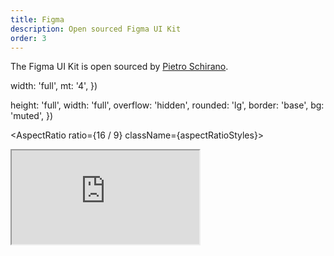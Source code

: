 ```yaml
---
title: Figma
description: Open sourced Figma UI Kit
order: 3
---
```



The Figma UI Kit is open sourced by [Pietro Schirano](https://twitter.com/skirano).

  width: 'full',
  mt: '4',
})

  height: 'full',
  width: 'full',
  overflow: 'hidden',
  rounded: 'lg',
  border: 'base',
  bg: 'muted',
})

<AspectRatio ratio={16 / 9} className={aspectRatioStyles}>
  <iframe
    src="https://embed.figma.com/file/1203061493325953101/hf_embed?community_viewer=true&embed_host=shadcn&hub_file_id=1203061493325953101&kind=&viewer=1"
    className={iframeStyles}
  />
</AspectRatio>

Dark mode version (made by a different author):

<AspectRatio ratio={16 / 9} className={aspectRatioStyles}>
  <iframe
    src="https://embed.figma.com/file/1253738792915136237/hf_embed?community_viewer=true&embed_host=shadcn&hub_file_id=1203061493325953101&kind=&viewer=1"
    className={iframeStyles}
  />
</AspectRatio>

## Grab a copy

### Light Mode

https://www.figma.com/community/file/1203061493325953101

### Dark Mode

https://www.figma.com/community/file/1253738792915136237
